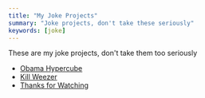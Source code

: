 ```yaml
---
title: "My Joke Projects"
summary: "Joke projects, don't take these seriously"
keywords: [joke]
---
```


These are my joke projects, don't take them too seriously

 - [Obama Hypercube](/jokes/obamahypercube)
 - [Kill Weezer](/jokes/kill-weezer)
 - [Thanks for Watching](/jokes/thanks-for-watching) 
